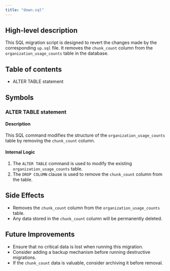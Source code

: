 ```yaml
---
title: "down.sql"
---
```


## High-level description
This SQL migration script is designed to revert the changes made by the corresponding `up.sql` file. It removes the `chunk_count` column from the `organization_usage_counts` table in the database.

## Table of contents
- ALTER TABLE statement

## Symbols

### ALTER TABLE statement
#### Description
This SQL command modifies the structure of the `organization_usage_counts` table by removing the `chunk_count` column.

#### Internal Logic
1. The `ALTER TABLE` command is used to modify the existing `organization_usage_counts` table.
2. The `DROP COLUMN` clause is used to remove the `chunk_count` column from the table.

## Side Effects
- Removes the `chunk_count` column from the `organization_usage_counts` table.
- Any data stored in the `chunk_count` column will be permanently deleted.

## Future Improvements
- Ensure that no critical data is lost when running this migration.
- Consider adding a backup mechanism before running destructive migrations.
- If the `chunk_count` data is valuable, consider archiving it before removal.